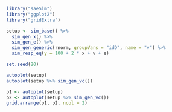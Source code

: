 ```r
library("saeSim")
library("ggplot2")
library("gridExtra")
```

```r
setup <- sim_base() %>% 
  sim_gen_x() %>%
  sim_gen_e() %>%
  sim_gen_generic(rnorm, groupVars = "idD", name = "v") %>%
  sim_resp_eq(y = 100 + 2 * x + v + e)

set.seed(20)
```

```r
autoplot(setup)
autoplot(setup %>% sim_gen_vc())
```

```r
p1 <- autoplot(setup)
p2 <- autoplot(setup %>% sim_gen_vc())
grid.arrange(p1, p2, ncol = 2)
```

